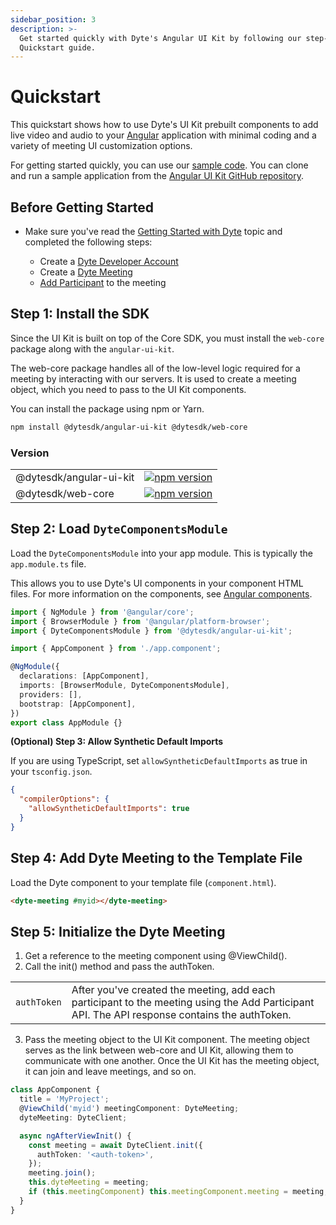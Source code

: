 ```yaml
---
sidebar_position: 3
description: >-
  Get started quickly with Dyte's Angular UI Kit by following our step-by-step
  Quickstart guide.
---
```


# Quickstart

This quickstart shows how to use Dyte's UI Kit prebuilt components to add live
video and audio to your [Angular](https://angular.io/) application with minimal
coding and a variety of meeting UI customization options.

For getting started quickly, you can use our
[sample code](https://github.com/dyte-io/angular-samples#samples). You can clone
and run a sample application from the
[Angular UI Kit GitHub repository](https://github.com/dyte-io/angular-samples).

## Before Getting Started

- Make sure you've read the [Getting Started with Dyte](/getting-started) topic
  and completed the following steps:

  - Create a [Dyte Developer Account](https://dev.dyte.io/)
  - Create a [Dyte Meeting](/api/?v=v2#/operations/create_meeting)
  - [Add Participant](/api/?v=v2#/operations/add_participant) to the meeting

## Step 1: Install the SDK

Since the UI Kit is built on top of the Core SDK, you must install the
`web-core` package along with the `angular-ui-kit`.

The web-core package handles all of the low-level logic required for a meeting
by interacting with our servers. It is used to create a meeting object, which
you need to pass to the UI Kit components.

You can install the package using npm or Yarn.

```bash npm2yarn
npm install @dytesdk/angular-ui-kit @dytesdk/web-core
```

### Version

|                         |                                                                                                                              |
| ----------------------- | ---------------------------------------------------------------------------------------------------------------------------- |
| @dytesdk/angular-ui-kit | [![npm version](https://badge.fury.io/js/@dytesdk%2Fangular-ui-kit.svg)](https://badge.fury.io/js/@dytesdk%2Fangular-ui-kit) |
| @dytesdk/web-core       | [![npm version](https://badge.fury.io/js/@dytesdk%2Fweb-core.svg)](https://badge.fury.io/js/@dytesdk%2Fweb-core)             |

## Step 2: Load `DyteComponentsModule`

Load the `DyteComponentsModule` into your app module. This is typically the
`app.module.ts` file.

This allows you to use Dyte's UI components in your component HTML files. For
more information on the components, see
[Angular components](https://angular.io/guide/component-overview).

```ts
import { NgModule } from '@angular/core';
import { BrowserModule } from '@angular/platform-browser';
import { DyteComponentsModule } from '@dytesdk/angular-ui-kit';

import { AppComponent } from './app.component';

@NgModule({
  declarations: [AppComponent],
  imports: [BrowserModule, DyteComponentsModule],
  providers: [],
  bootstrap: [AppComponent],
})
export class AppModule {}
```

**(Optional) Step 3: Allow Synthetic Default Imports**

If you are using TypeScript, set `allowSyntheticDefaultImports` as true in your
`tsconfig.json`.

```json
{
  "compilerOptions": {
    "allowSyntheticDefaultImports": true
  }
}
```

## Step 4: Add Dyte Meeting to the Template File

Load the Dyte component to your template file (`component.html`).

```html
<dyte-meeting #myid></dyte-meeting>
```

## Step 5: Initialize the Dyte Meeting

1. Get a reference to the meeting component using @ViewChild().
2. Call the init() method and pass the authToken.

|             |                                                                                                                                               |
| ----------- | --------------------------------------------------------------------------------------------------------------------------------------------- |
| `authToken` | After you've created the meeting, add each participant to the meeting using the Add Participant API. The API response contains the authToken. |

3. Pass the meeting object to the UI Kit component. The meeting object serves as
   the link between web-core and UI Kit, allowing them to communicate with one
   another. Once the UI Kit has the meeting object, it can join and leave
   meetings, and so on.

```ts
class AppComponent {
  title = 'MyProject';
  @ViewChild('myid') meetingComponent: DyteMeeting;
  dyteMeeting: DyteClient;

  async ngAfterViewInit() {
    const meeting = await DyteClient.init({
      authToken: '<auth-token>',
    });
    meeting.join();
    this.dyteMeeting = meeting;
    if (this.meetingComponent) this.meetingComponent.meeting = meeting;
  }
}
```

<head>
  <title>Angular UI Kit Quickstart</title>
  <meta
    name="description"
    content="Get started quickly with Dyte's Angular UI Kit by following our step-by-step Quickstart guide."
  />
</head>
